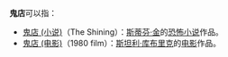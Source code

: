 
'''鬼店'''可以指：
* [[闪灵_(小说)|鬼店 (小说)]]（The Shining）：[[斯蒂芬·金|斯蒂芬·金]]的[[恐怖小说|恐怖小说]]作品。
* [[闪灵_(电影)|鬼店 (电影)]]（1980 film）：[[斯坦利·库布里克|斯坦利·库布里克]]的[[电影|电影]]作品。

{{disambig|CAT=二字消歧義}}